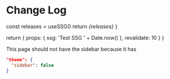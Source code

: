 # Change Log


  const releases = useSSG()
  return <i>{releases}</i>
}

  return { props: { ssg: 'Test SSG ' + Date.now() }, revalidate: 10 }
}

<ReleasesRenderer />

This page should not have the sidebar because it has

```json
"theme": {
  "sidebar": false
}
```
